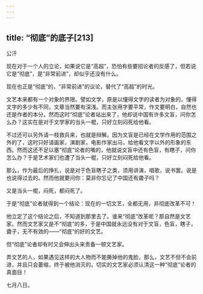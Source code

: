 ```yaml
---
---
---
```

title: “彻底”的底子[213]
---




公汗

现在对于一个人的立论，如果说它是“高超”，恐怕有些要招论者的反感了，但若说它是“彻底”，是“非常前进”，却似乎还没有什么。

现在也正是“彻底”的，“非常前进”的议论，替代了“高超”的时光。

文艺本来都有一个对象的界限。譬如文学，原是以懂得文字的读者为对象的，懂得文字的多少有不同，文章当然要有深浅。而主张用字要平常，作文要明白，自然也还是作者的本分。然而这时“彻底”论者站出来了，他却说中国有许多文盲，问你怎么办？这实在是对于文学家的当头一棍，只好立刻闷死给他看。

不过还可以另外请一枝救兵来，也就是辩解。因为文盲是已经在文学作用的范围之外的了，这时只好请画家，演剧家，电影作家出马，给他看文字以外的形象的东西。然而这还不足以塞“彻底”论者的嘴的，他就说文盲中还有色盲，有瞎子，问你怎么办？于是艺术家们也遭了当头一棍，只好立刻闷死给他看。

那么，作为最后的挣扎，说是对于色盲瞎子之类，须用讲演，唱歌，说书罢。说是也说得过去的。然而他就要问你：莫非你忘记了中国还有聋子吗？

又是当头一棍，闷死，都闷死了。

于是“彻底”论者就得到一个结论：现在的一切文艺，全都无用，非彻底改革不可！

他立定了这个结论之后，不知道到那里去了。谁来“彻底”改革呢？那自然是文艺家。然而文艺家又是不“彻底”的多，于是中国就永远没有对于文盲，色盲，瞎子，聋子，无不有效的——“彻底”的好的文艺。

但“彻底”论者却有时又会伸出头来责备一顿文艺家。

弄文艺的人，如果遇见这样的大人物而不能撕掉他的鬼脸，那么，文艺不但不会前进，并且只会萎缩，终于被他消灭的。切实的文艺家必须认清这一种“彻底”论者的真面目！

七月八日。